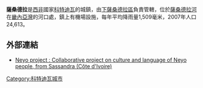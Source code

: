 {{Infobox Settlement
<!--See the Table at Infobox Settlement for all fields and descriptions of usage-->
<!-- Basic info  ---------------->
|name          = 薩桑德拉
|other_name             =
|native_name            =  <!-- for cities whose native name is not in English -->
|nickname               = 
|settlement_type        =
|motto                  =
<!-- images and maps  ----------->
|image_skyline          =
|imagesize              =
|image_caption          = 
|image_flag             = 
|flag_size              =
|image_seal             = 
|seal_size              =
|image_shield           = 
|shield_size            =
|image_map              = 
|mapsize                =
|map_caption            = 
|pushpin_map            =Côte d'Ivoire <!-- name of a location map as per Template:Location_map -->
|pushpin_label_position =bottom
|pushpin_mapsize        =300
|pushpin_map_caption    =
<!-- Location ------------------>
|coordinates_display     = inline,title
|coordinates_region     = CI
|subdivision_type       = 國家
|subdivision_name       = {{flag|Côte d'Ivoire}}
|subdivision_type1      = 區
|subdivision_name1      = [[下薩桑德拉區|下薩桑德拉區]]
|subdivision_type2      =
|subdivision_name2      = 
|subdivision_type3      =
|subdivision_name3      = 
|<!-- Politics ----------------->
|government_footnotes   =
|government_type        =
|leader_title           =
|leader_name            =
|leader_title1          =  <!-- for places with, say, both a mayor and a city manager -->
|leader_name1           =
|established_title      =  <!-- Settled -->
|established_date       = 
<!-- Area    --------------------->
|area_magnitude         = 
|unit_pref                =Imperial <!--Enter: Imperial, if Imperial (metric) is desired-->
|area_footnotes           =
|area_total_km2           = <!-- ALL fields dealing with a measurements are subject to automatic unit conversion-->
|area_land_km2            = <!--See table @ Template:Infobox Settlement for details on automatic unit conversion-->
<!-- Population   ----------------------->
|population_as_of               =
|population_footnotes           =
|population_note                =
|population_total               =
|population_density_km2         =
|population_density_sq_mi       =
|population_metro               =
|population_density_metro_km2   =
|population_density_metro_sq_mi =
|population_blank1_title        =Ethnicities
|population_blank1              =
|population_density_blank1_km2 =   
|population_density_blank1_sq_mi =
<!-- General information  --------------->
|timezone               =[[格林威治時間|格林威治時間]] 
|utc_offset             = +0
|timezone_DST           = 
|utc_offset_DST         = 
|latd=4|latm=57|lats= |latNS=N
|longd=6|longm=05|longs=|longEW=W
|elevation_footnotes    =  <!--for references: use <ref> </ref> tags-->
|elevation_m            = 
|elevation_ft           =
<!-- Area/postal codes & others -------->
|postal_code_type       =  <!-- enter ZIP code, Postcode, Post code, Postal code... -->
|postal_code            =
|area_code              =
|blank_name             =
|blank_info             =
|blank1_name            =
|blank1_info            =
|website                = 
|footnotes              = 
}} 

'''薩桑德拉'''是[[西非|西非]]國家[[科特迪瓦|科特迪瓦]]的城鎮，由[[下薩桑德拉區|下薩桑德拉區]]負責管轄，位於[[薩桑德拉河|薩桑德拉河]]在[[畿內亞灣|畿內亞灣]]的河口處，鎮上有機場設施，每年平均降雨量1,509毫米，2007年人口24,613。

==外部連結==
* {{fr}} [https://sites.google.com/site/neyoproject Neyo project : Collaborative project on culture and language of Neyo people, from Sassandra (Côte d'Ivoire)]

[[Category:科特迪瓦城市|Category:科特迪瓦城市]]